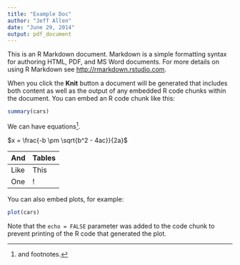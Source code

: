 ```yaml
---
title: "Example Doc"
author: "Jeff Allen"
date: "June 29, 2014"
output: pdf_document
---
```


This is an R Markdown document. Markdown is a simple formatting syntax for authoring HTML, PDF, and MS Word documents. For more details on using R Markdown see <http://rmarkdown.rstudio.com>.

When you click the **Knit** button a document will be generated that includes both content as well as the output of any embedded R code chunks within the document. You can embed an R code chunk like this:

```r
summary(cars)
```

We can have equations[^1].

[^1]: and footnotes.

$x = \frac{-b \pm \sqrt{b^2 - 4ac}}{2a}$

And  Tables
---- --------
Like This
One  !

You can also embed plots, for example:

```r
plot(cars)
```

Note that the `echo = FALSE` parameter was added to the code chunk to prevent printing of the R code that generated the plot.
